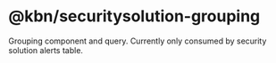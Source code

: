 # @kbn/securitysolution-grouping

Grouping component and query. Currently only consumed by security solution alerts table.
